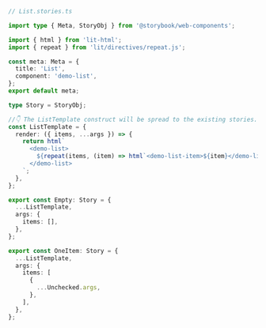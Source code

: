 ```ts
// List.stories.ts

import type { Meta, StoryObj } from '@storybook/web-components';

import { html } from 'lit-html';
import { repeat } from 'lit/directives/repeat.js';

const meta: Meta = {
  title: 'List',
  component: 'demo-list',
};
export default meta;

type Story = StoryObj;

//👇 The ListTemplate construct will be spread to the existing stories.
const ListTemplate = {
  render: ({ items, ...args }) => {
    return html`
      <demo-list>
        ${repeat(items, (item) => html`<demo-list-item>${item}</demo-list-item>`)}
      </demo-list>
    `;
  },
};

export const Empty: Story = {
  ...ListTemplate,
  args: {
    items: [],
  },
};

export const OneItem: Story = {
  ...ListTemplate,
  args: {
    items: [
      {
        ...Unchecked.args,
      },
    ],
  },
};
```
